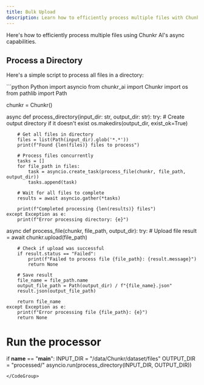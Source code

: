 ```yaml
---
title: Bulk Upload
description: Learn how to efficiently process multiple files with Chunkr AI
---
```


Here's how to efficiently process multiple files using Chunkr AI's async capabilities.

## Process a Directory

Here's a simple script to process all files in a directory:

<CodeGroup> 
```python Python
import asyncio
from chunkr_ai import Chunkr
import os
from pathlib import Path

chunkr = Chunkr()

async def process_directory(input_dir: str, output_dir: str):
    try:
        # Create output directory if it doesn't exist
        os.makedirs(output_dir, exist_ok=True)
        
        # Get all files in directory
        files = list(Path(input_dir).glob('*.*'))
        print(f"Found {len(files)} files to process")
        
        # Process files concurrently
        tasks = []
        for file_path in files:
            task = asyncio.create_task(process_file(chunkr, file_path, output_dir))
            tasks.append(task)
        
        # Wait for all files to complete
        results = await asyncio.gather(*tasks)
        
        print(f"Completed processing {len(results)} files")
    except Exception as e:
        print(f"Error processing directory: {e}")

async def process_file(chunkr, file_path, output_dir):
    try:
        # Upload file
        result = await chunkr.upload(file_path)
        
        # Check if upload was successful
        if result.status == "Failed":
            print(f"Failed to process file {file_path}: {result.message}")
            return None
        
        # Save result
        file_name = file_path.name
        output_file_path = Path(output_dir) / f"{file_name}.json"
        result.json(output_file_path)
        
        return file_name
    except Exception as e:
        print(f"Error processing file {file_path}: {e}")
        return None


# Run the processor
if __name__ == "__main__":
    INPUT_DIR = "/data/Chunkr/dataset/files"
    OUTPUT_DIR = "processed/"
    asyncio.run(process_directory(INPUT_DIR, OUTPUT_DIR))
```
</CodeGroup>